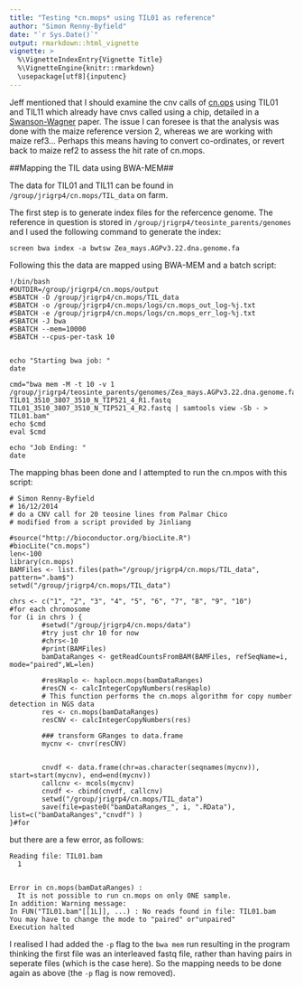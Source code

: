```yaml
---
title: "Testing *cn.mops* using TIL01 as reference"
author: "Simon Renny-Byfield"
date: "`r Sys.Date()`"
output: rmarkdown::html_vignette
vignette: >
  %\VignetteIndexEntry{Vignette Title}
  %\VignetteEngine{knitr::rmarkdown}
  \usepackage[utf8]{inputenc}
---
```


Jeff mentioned that I should examine the cnv calls of [cn.ops](http://www.bioinf.jku.at/software/cnmops/) using TIL01 and TIL11 which already have cnvs called using a chip, detailed in a [Swanson-Wagner](http://www.ncbi.nlm.nih.gov/pubmed/21036921) paper. The issue I can foresee is that the analysis was done with the maize reference version 2, whereas we are working with maize ref3... Perhaps this means having to convert co-ordinates, or revert back to maize ref2 to assess the hit rate of cn.mops.

##Mapping the TIL data using BWA-MEM##

The data for TIL01 and TIL11 can be found in `/group/jrigrp4/cn.mops/TIL_data` on farm. 

The first step is to generate index files for the refercence genome. The reference in question is stored in `/group/jrigrp4/teosinte_parents/genomes` and I used the following command to generate the index:
```
screen bwa index -a bwtsw Zea_mays.AGPv3.22.dna.genome.fa
```
Following this the data are mapped using BWA-MEM and a batch script:
```
!/bin/bash
#OUTDIR=/group/jrigrp4/cn.mops/output
#SBATCH -D /group/jrigrp4/cn.mops/TIL_data
#SBATCH -o /group/jrigrp4/cn.mops/logs/cn.mops_out_log-%j.txt
#SBATCH -e /group/jrigrp4/cn.mops/logs/cn.mops_err_log-%j.txt
#SBATCH -J bwa
#SBATCH --mem=10000
#SBATCH --cpus-per-task 10


echo "Starting bwa job: "
date

cmd="bwa mem -M -t 10 -v 1 /group/jrigrp4/teosinte_parents/genomes/Zea_mays.AGPv3.22.dna.genome.fa TIL01_3510_3807_3510_N_TIP521_4_R1.fastq TIL01_3510_3807_3510_N_TIP521_4_R2.fastq | samtools view -Sb - > TIL01.bam"
echo $cmd
eval $cmd

echo "Job Ending: "
date
```

The mapping bhas been done and I attempted to run the cn.mpos with this script:
```
# Simon Renny-Byfield
# 16/12/2014
# do a CNV call for 20 teosine lines from Palmar Chico
# modified from a script provided by Jinliang

#source("http://bioconductor.org/biocLite.R")
#biocLite("cn.mops")
len<-100
library(cn.mops)
BAMFiles <- list.files(path="/group/jrigrp4/cn.mops/TIL_data", pattern=".bam$")
setwd("/group/jrigrp4/cn.mops/TIL_data")

chrs <- c("1", "2", "3", "4", "5", "6", "7", "8", "9", "10")
#for each chromosome
for (i in chrs ) {
        #setwd("/group/jrigrp4/cn.mops/data")
        #try just chr 10 for now
        #chrs<-10
        #print(BAMFiles)
        bamDataRanges <- getReadCountsFromBAM(BAMFiles, refSeqName=i,  mode="paired",WL=len)

        #resHaplo <- haplocn.mops(bamDataRanges)
        #resCN <- calcIntegerCopyNumbers(resHaplo)
        # This function performs the cn.mops algorithm for copy number detection in NGS data
        res <- cn.mops(bamDataRanges)
        resCNV <- calcIntegerCopyNumbers(res)

        ### transform GRanges to data.frame
        mycnv <- cnvr(resCNV)


        cnvdf <- data.frame(chr=as.character(seqnames(mycnv)), start=start(mycnv), end=end(mycnv))
        callcnv <- mcols(mycnv)
        cnvdf <- cbind(cnvdf, callcnv)
        setwd("/group/jrigrp4/cn.mops/TIL_data")
        save(file=paste0("bamDataRanges_", i, ".RData"), list=c("bamDataRanges","cnvdf") )
}#for
```
but there are a few error, as follows:
```
Reading file: TIL01.bam
  1


Error in cn.mops(bamDataRanges) :
  It is not possible to run cn.mops on only ONE sample.
In addition: Warning message:
In FUN("TIL01.bam"[[1L]], ...) : No reads found in file: TIL01.bam
You may have to change the mode to "paired" or"unpaired"
Execution halted
```

I realised I had added the `-p` flag to the `bwa mem` run resulting in the program thinking the first file was an interleaved fastq file, rather than having pairs in seperate files (which is the case here). So the mapping needs to be done again as above (the `-p` flag is now removed).